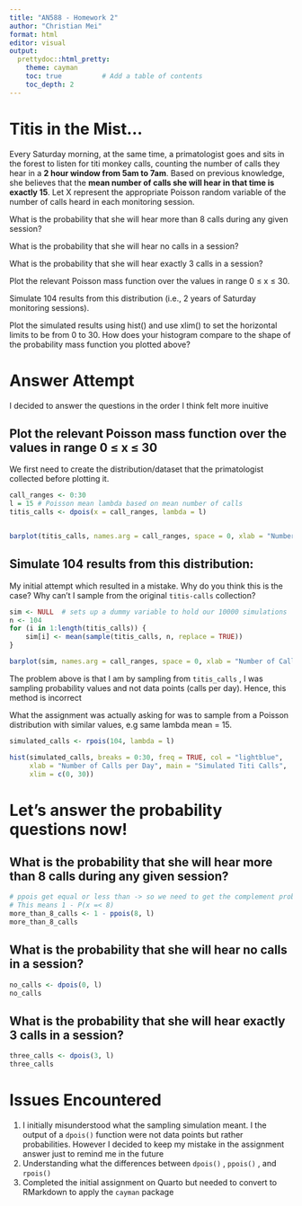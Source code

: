 ```yaml
---
title: "AN588 - Homework 2"
author: "Christian Mei"
format: html
editor: visual
output:
  prettydoc::html_pretty:
    theme: cayman
    toc: true          # Add a table of contents
    toc_depth: 2
---
```


# Titis in the Mist...

Every Saturday morning, at the same time, a primatologist goes and sits in the forest to listen for titi monkey calls, counting the number of calls they hear in a **2 hour window from 5am to 7am**. Based on previous knowledge, she believes that the **mean number of calls she will hear in that time is exactly 15**. Let X represent the appropriate Poisson random variable of the number of calls heard in each monitoring session.

What is the probability that she will hear more than 8 calls during any given session?

What is the probability that she will hear no calls in a session?

What is the probability that she will hear exactly 3 calls in a session?

Plot the relevant Poisson mass function over the values in range 0 ≤ x ≤ 30.

Simulate 104 results from this distribution (i.e., 2 years of Saturday monitoring sessions).

Plot the simulated results using hist() and use xlim() to set the horizontal limits to be from 0 to 30. How does your histogram compare to the shape of the probability mass function you plotted above?

# Answer Attempt

I decided to answer the questions in the order I think felt more inuitive

## **Plot the relevant Poisson mass function over the values in range 0 ≤ x ≤ 30**

We first need to create the distribution/dataset that the primatologist collected before plotting it.

```r
call_ranges <- 0:30
l = 15 # Poisson mean lambda based on mean number of calls
titis_calls <- dpois(x = call_ranges, lambda = l)


barplot(titis_calls, names.arg = call_ranges, space = 0, xlab = "Number of Calls per Day", ylab = "Pr(X = x)", main = "Probability Mass Function - Titis Calls")
```

## **Simulate 104 results from this distribution:**

My initial attempt which resulted in a mistake. Why do you think this is the case? Why can't I sample from the original `titis-calls` collection?

```r
sim <- NULL  # sets up a dummy variable to hold our 10000 simulations
n <- 104
for (i in 1:length(titis_calls)) {
    sim[i] <- mean(sample(titis_calls, n, replace = TRUE))
}

barplot(sim, names.arg = call_ranges, space = 0, xlab = "Number of Calls per Day", ylab = "Pr(X = x)", main = "Probability Mass Function - Titis Calls")


```

The problem above is that I am by sampling from `titis_calls` , I was sampling probability values and not data points (calls per day). Hence, this method is incorrect

What the assignment was actually asking for was to sample from a Poisson distribution with similar values, e.g same lambda mean = 15.

```r
simulated_calls <- rpois(104, lambda = l)

hist(simulated_calls, breaks = 0:30, freq = TRUE, col = "lightblue",
     xlab = "Number of Calls per Day", main = "Simulated Titi Calls",
     xlim = c(0, 30))
```

# **Let's answer the probability questions now!**

## What is the probability that she will hear more than 8 calls during any given session?

```r
# ppois get equal or less than -> so we need to get the complement probability
# This means 1 - P(x =< 8)
more_than_8_calls <- 1 - ppois(8, l)
more_than_8_calls
```

## What is the probability that she will hear no calls in a session?

```r
no_calls <- dpois(0, l)
no_calls
```

## What is the probability that she will hear exactly 3 calls in a session?

```r
three_calls <- dpois(3, l)
three_calls
```

# Issues Encountered

1.  I initially misunderstood what the sampling simulation meant. I the output of a `dpois()` function were not data points but rather probabilities. However I decided to keep my mistake in the assignment answer just to remind me in the future
2.  Understanding what the differences between `dpois()` , `ppois()` , and `rpois()`
3.  Completed the initial assignment on Quarto but needed to convert to RMarkdown to apply the `cayman` package
